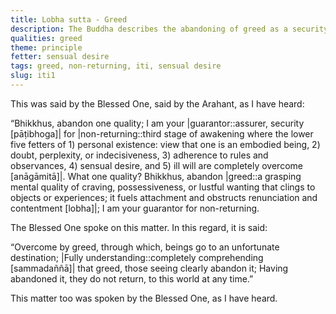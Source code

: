 ```yaml
---
title: Lobha sutta - Greed
description: The Buddha describes the abandoning of greed as a security for non-returning.
qualities: greed
theme: principle
fetter: sensual desire
tags: greed, non-returning, iti, sensual desire
slug: iti1
---
```


This was said by the Blessed One, said by the Arahant, as I have heard:

“Bhikkhus, abandon one quality; I am your |guarantor::assurer, security [pāṭibhoga]| for |non-returning::third stage of awakening where the lower five fetters of 1) personal existence: view that one is an embodied being, 2) doubt, perplexity, or indecisiveness, 3) adherence to rules and observances, 4) sensual desire, and 5) ill will are completely overcome [anāgāmitā]|. What one quality? Bhikkhus, abandon |greed::a grasping mental quality of craving, possessiveness, or lustful wanting that clings to objects or experiences; it fuels attachment and obstructs renunciation and contentment [lobha]|; I am your guarantor for non-returning.

The Blessed One spoke on this matter. In this regard, it is said:

“Overcome by greed, through which,
beings go to an unfortunate destination;
|Fully understanding::completely comprehending [sammadaññā]| that greed,
those seeing clearly abandon it;
Having abandoned it, they do not return,
to this world at any time.”

This matter too was spoken by the Blessed One, as I have heard.